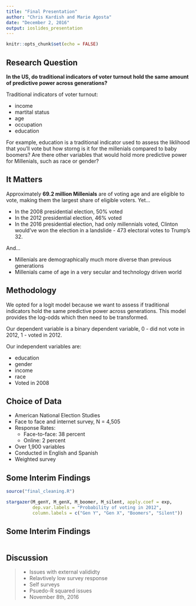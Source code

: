 ```yaml
---
title: "Final Presentation"
author: "Chris Kardish and Marie Agosta"
date: "December 2, 2016"
output: ioslides_presentation
---
```


```r
knitr::opts_chunk$set(echo = FALSE)
```

## Research Question 

 **In the US, do traditional indicators of voter turnout hold the same amount of predictive power across generations?** 

Traditional indicators of voter turnout: 

- income 
- martital status 
- age
- occupation
- education 

For example, education is a traditional indicator used to assess the liklihood that you'll vote but how storng is it for the millenials compared to baby boomers? Are there other variables that would hold more predictive power for Millenials, such as race or gender? 

## It Matters

Approximately **69.2 million Millenials** are of voting age and are eligible to vote, making them the largest share of eligible voters. Yet...

- In the 2008 presidential election, 50% voted 
- In the 2012 presidential election, 46% voted 
- In the 2016 presidential election, had only millennials voted, Clinton would've won the election in a landslide - 473 electoral votes to Trump's 32.

And... 

- Millenials are demographically much more diverse than previous generations  
- Millenials came of age in a very secular and technology driven world 

## Methodology 

We opted for a logit model because we want to assess if traditional indicators hold the same predictive power across generations. This model provides the log-odds which then need to be transformed. 

Our dependent variable is a binary dependent variable, 0 - did not vote in 2012, 1 - voted in 2012. 

Our independent variables are: 

- education
- gender
- income
- race
- Voted in 2008 

## Choice of Data 

- American National Election Studies 
- Face to face and internet survey, N = 4,505
- Response Rates: 
    + Face-to-face: 38 percent
    + Online: 2 percent
- Over 1,900 variables
- Conducted in English and Spanish 
- Weighted survey 

## Some Interim Findings {.flexbox .vcenter}

```r

source("final_cleaning.R")

stargazer(M_genY, M_genX, M_boomer, M_silent, apply.coef = exp,
          dep.var.labels = "Probability of voting in 2012", 
          column.labels = c("Gen Y", "Gen X", "Boomers", "Silent"))

```

## Some Interim Findings

```r


```

## Discussion 

>- Issues with external valididty
>- Relavtively low survey response 
>- Self surveys
>- Psuedo-R squared issues 
>- November 8th, 2016 


